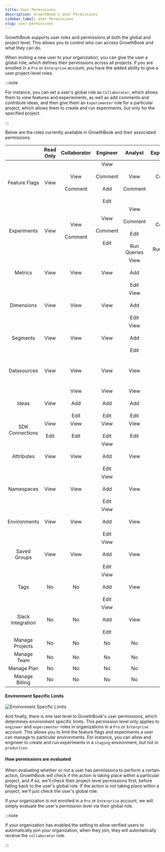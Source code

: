 ```yaml
---
title: User Permissions
description: GrowthBook's User Permissions
sidebar_label: User Permissions
slug: user-permissions
---
```


GrowthBook supports user roles and permissions at both the global and project level. This allows you to control who can access GrowthBook and what they can do.

When inviting a new user to your organization, you can give the user a global role, which defines their permissions across all projects. If you are enrolled in a `Pro` or `Enterprise` account, you
have the added ability to give a user project-level roles.

:::note

For instance, you can set a user's global role as `Collaborator`, which allows them to view features and experiements, as well as add
comments and contribute ideas, and then give them an `Experimenter` role for a particular project, which allows them to create and run experiments, but only for the specified project.

:::

Below are the roles currently available in GrowthBook and their associated permissions.

|                   |     Read Only     |         Collaborator          |                   Engineer                    |                        Analyst                        |                     Experimenter                      |                         Admin                         |
| :---------------: | :---------------: | :---------------------------: | :-------------------------------------------: | :---------------------------------------------------: | :---------------------------------------------------: | :---------------------------------------------------: |
|   Feature Flags   |       View        |     View<br></br>Comment      | View<br></br>Comment<br></br>Add<br></br>Edit |                 View<br></br>Comment                  |     View<br></br>Comment<br></br>Add<br></br>Edit     |     View<br></br>Comment<br></br>Add<br></br>Edit     |
|    Experiments    |       View        |     View<br></br>Comment      |       View<br></br>Comment<br></br>Edit       | View<br></br>Comment<br></br>Edit<br></br>Run Queries | View<br></br>Comment<br></br>Edit<br></br>Run Queries | View<br></br>Comment<br></br>Edit<br></br>Run Queries |
|      Metrics      |       View        |             View              |                     View                      |             View<br></br>Add<br></br>Edit             |             View<br></br>Add<br></br>Edit             |             View<br></br>Add<br></br>Edit             |
|    Dimensions     |       View        |             View              |                     View                      |             View<br></br>Add<br></br>Edit             |             View<br></br>Add<br></br>Edit             |             View<br></br>Add<br></br>Edit             |
|     Segments      |       View        |             View              |                     View                      |             View<br></br>Add<br></br>Edit             |             View<br></br>Add<br></br>Edit             |             View<br></br>Add<br></br>Edit             |
|    Datasources    |       View        |             View              |                     View                      |                         View                          |                         View                          |             View<br></br>Add<br></br>Edit             |
|       Ideas       |       View        | View<br></br>Add<br></br>Edit |         View<br></br>Add<br></br>Edit         |             View<br></br>Add<br></br>Edit             |             View<br></br>Add<br></br>Edit             |             View<br></br>Add<br></br>Edit             |
|  SDK Connections  | View<br></br>Edit |       View<br></br>Edit       |               View<br></br>Edit               |                   View<br></br>Edit                   |                   View<br></br>Edit                   |                   View<br></br>Edit                   |
|    Attributes     |       View        |             View              |         View<br></br>Add<br></br>Edit         |                         View                          |                         View                          |             View<br></br>Add<br></br>Edit             |
|    Namespaces     |       View        |             View              |         View<br></br>Add<br></br>Edit         |                         View                          |             View<br></br>Add<br></br>Edit             |             View<br></br>Add<br></br>Edit             |
|   Environments    |       View        |             View              |         View<br></br>Add<br></br>Edit         |                         View                          |             View<br></br>Add<br></br>Edit             |             View<br></br>Add<br></br>Edit             |
|   Saved Groups    |       View        |             View              |         View<br></br>Add<br></br>Edit         |                         View                          |             View<br></br>Add<br></br>Edit             |             View<br></br>Add<br></br>Edit             |
|       Tags        |        No         |              No               |         View<br></br>Add<br></br>Edit         |                         View                          |             View<br></br>Add<br></br>Edit             |             View<br></br>Add<br></br>Edit             |
| Slack Integration |        No         |              No               |         View<br></br>Add<br></br>Edit         |                         View                          |             View<br></br>Add<br></br>Edit             |             View<br></br>Add<br></br>Edit             |
|  Manage Projects  |        No         |              No               |                      No                       |                          No                           |                          No                           |                          Yes                          |
|    Manage Team    |        No         |              No               |                      No                       |                          No                           |                          No                           |                          Yes                          |
|    Manage Plan    |        No         |              No               |                      No                       |                          No                           |                          No                           |                          Yes                          |
|  Manage Billing   |        No         |              No               |                      No                       |                          No                           |                          No                           |                          Yes                          |

#### Environment Specific Limits

![Environment Specific Limits](/images/user-permissions-env-specific.png)

And finally, there is one last level to GrowthBook's user permissions, which determines environment specific limits. This permission level only applies to `engineer` and `experimenter` roles in organizations in a `Pro` or `Enterprise` account. This
allows you to limit the feature flags and experiments a user can manage to particular environments. For instance, you can allow and engineer to create and run experiments in a `staging` environment, but not in `production`.

#### How permissions are evaluated

When evaluating whether or not a user has permissions to perform a certain action, GrowthBook will check if the action is taking place within a particular project, and if so, we'll check their project-level permissions first, before falling back to
the user's global role. If the action is not taking place within a project, we'll just check the user's global role.

If your organization is not enrolled in a `Pro` or `Enterprise` account, we will simply evaluate the user's permission level via their global role.

:::note

If your organization has enabled the setting to allow verified users to automatically join your organization, when they join, they will automatically receive the `collaborator` role.

:::
